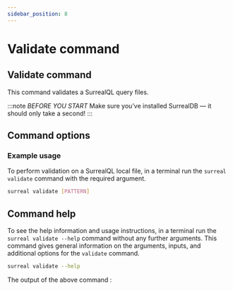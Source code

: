 ```yaml
---
sidebar_position: 8
---
```



# Validate command

## Validate command

This command validates a SurrealQL query files.

:::note
 <em>BEFORE YOU START</em> Make sure you’ve installed SurrealDB — it should only take a second! 
:::

## Command options

<TableImportComponent data={data} /> 

### Example usage
To perform validation on a SurrealQL local file, in a terminal run the `surreal validate` command with the required argument.

```bash
surreal validate [PATTERN]
```

## Command help
To see the help information and usage instructions, in a terminal run the `surreal validate --help` command without any further arguments. This command gives general information on the arguments, inputs, and additional options for the `validate` command.

```bash
surreal validate --help
```
The output of the above command :
<CommandHelp />
